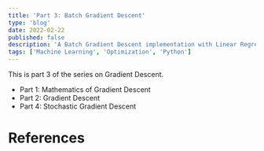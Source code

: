 ```yaml
---
title: 'Part 3: Batch Gradient Descent'
type: 'blog'
date: 2022-02-22
published: false
description: 'A Batch Gradient Descent implementation with Linear Regression in Python'
tags: ['Machine Learning', 'Optimization', 'Python']
---
```



This is part 3 of the series on Gradient Descent.

- <Link to="/blog/part-1-mathematics-of-gradient-descent">
    Part 1: Mathematics of Gradient Descent
  </Link>
- <Link to="/blog/part-2-gradient-descent">
    Part 2: Gradient Descent
  </Link>
- <Link to="/blog/part-4-stochastic-gradient-descent">
    Part 4: Stochastic Gradient Descent
  </Link>

# References
